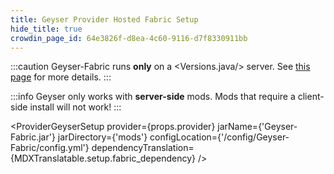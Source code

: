 ```yaml
---
title: Geyser Provider Hosted Fabric Setup
hide_title: true
crowdin_page_id: 64e3826f-d8ea-4c60-9116-d7f8330911bb
---
```



:::caution
Geyser-Fabric runs **only** on a <Versions.java/> server.
See [this page](/wiki/geyser/supported-versions#fabric-neoforge-servers) for more details.
:::

:::info
Geyser only works with **server-side** mods. Mods that require a client-side install will not work!
:::

<ProviderGeyserSetup 
    provider={props.provider} 
    jarName={'Geyser-Fabric.jar'}
    jarDirectory={'mods'}
    configLocation={'/config/Geyser-Fabric/config.yml'}
    dependencyTranslation={MDXTranslatable.setup.fabric_dependency}
/>
